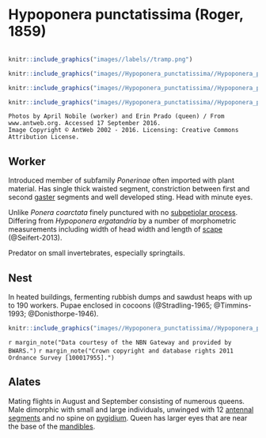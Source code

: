# **Hypoponera punctatissima** (Roger, 1859)

```marginfigure
```

```r
knitr::include_graphics("images//labels//tramp.png")
```

```r
knitr::include_graphics("images//Hypoponera_punctatissima//Hypoponera_punctatissima_head.jpg")
```

```r
knitr::include_graphics("images//Hypoponera_punctatissima//Hypoponera_punctatissima_queen.jpg")
```

```r
knitr::include_graphics("images//Hypoponera_punctatissima//Hypoponera_punctatissima_side.jpg")
```
```block
Photos by April Nobile (worker) and Erin Prado (queen) / From www.antweb.org. Accessed 17 September 2016.
Image Copyright © AntWeb 2002 - 2016. Licensing: Creative Commons Attribution License.
```

## Worker
Introduced member of subfamily *Ponerinae*  often imported with plant material. Has single thick waisted segment, constriction between first and second [gaster](#glossary) segments and well developed sting. Head with minute eyes.

Unlike *Ponera coarctata* finely punctured with no [subpetiolar process](#glossary). Differing from *Hypoponera ergatandria* by a number of morphometric measurements including width of head width and length of [scape](#glossary) (@Seifert-2013).

Predator on small invertebrates, especially springtails.

## Nest
In heated buildings, fermenting rubbish dumps and sawdust heaps with up to 190 workers. Pupae enclosed in cocoons (@Stradling-1965; @Timmins-1993; @Donisthorpe-1946).

```r
knitr::include_graphics("images//Hypoponera_punctatissima//Hypoponera_punctatissima_map.png")
```
`r margin_note("Data courtesy of the NBN Gateway and provided by BWARS.")`
`r margin_note("Crown copyright and database rights 2011 Ordnance Survey [100017955].")`

## Alates
Mating flights in August and September consisting of numerous queens. Male dimorphic with small and large individuals, unwinged with 12 [antennal segments](#glossary) and no spine on [pygidium](#glossary). Queen has larger eyes that are near the base of the [mandibles](#glossary).

\pagebreak
